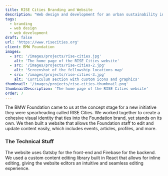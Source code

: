 ```yaml
---
title: RISE Cities Branding and Website
description: "Web design and development for an urban sustainability initiative from the BMW Foundation"
tags: 
  - branding
  - web design
  - web development
draft: false
url: 'https://www.risecities.org'
client: BMW Foundation
images: 
  - src: '/images/projects/rise-cities.jpg'
    alt: 'The home page of the RISE Cities website'
  - src: '/images/projects/rise-cities-2.jpg'
    alt: 'Screenshot of the fellowship locations map'
  - src: '/images/projects/rise-cities-3.jpg'
    alt: 'Curriculum section with custom icons and graphics'
thumbnail: '/images/projects/rise-cities-thumbnail.png'
thumbnailDescription: 'The home page of the RISE Cities website'
order: 7
---
```


The BMW Foundation came to us at the concept stage for a new initiative they were spearheading called RISE Cities. We worked together to create a cohesive visual identity that ties into the Foundation brand, yet stands on its own. We then built a website that allows the Foundation staff to edit and update content easily, which includes events, articles, profiles, and more.

### The Technical Stuff

The website uses Gatsby for the front-end and Firebase for the backend. We used a custom content editing library built in React that allows for inline editing, giving the website editors an intuitive and seamless editing experience. 